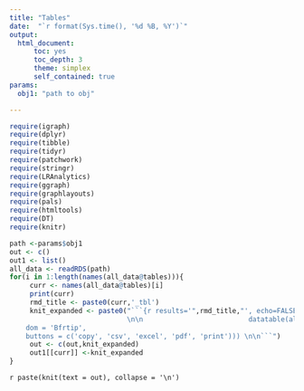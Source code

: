 ```yaml
---
title: "Tables"
date:  "`r format(Sys.time(), '%d %B, %Y')`"
output:
  html_document:
      toc: yes
      toc_depth: 3
      theme: simplex
      self_contained: true
params:
  obj1: "path to obj"

---
```


```r
require(igraph)
require(dplyr)
require(tibble)
require(tidyr)
require(patchwork)
require(stringr)
require(LRAnalytics)
require(ggraph)
require(graphlayouts)
require(pals)
require(htmltools)
require(DT)
require(knitr)
```



```r
path <-params$obj1
out <- c()
out1 <- list()
all_data <- readRDS(path)
for(i in 1:length(names(all_data@tables))){
     curr <- names(all_data@tables)[i]
     print(curr)
     rmd_title <- paste0(curr,'_tbl')
     knit_expanded <- paste0("```{r results='",rmd_title,"', echo=FALSE}
                             \n\n                          datatable(all_data@tables[['",curr,"']][,c('Ligand.Cluster','Receptor.Cluster','Ligand','Receptor' ,'MeanLR')],caption='",curr,"', extensions = 'Buttons', options = list(
    dom = 'Bfrtip',
    buttons = c('copy', 'csv', 'excel', 'pdf', 'print'))) \n\n```")
     out <- c(out,knit_expanded)
     out1[[curr]] <-knit_expanded
}

```

`r paste(knit(text = out), collapse = '\n')`

